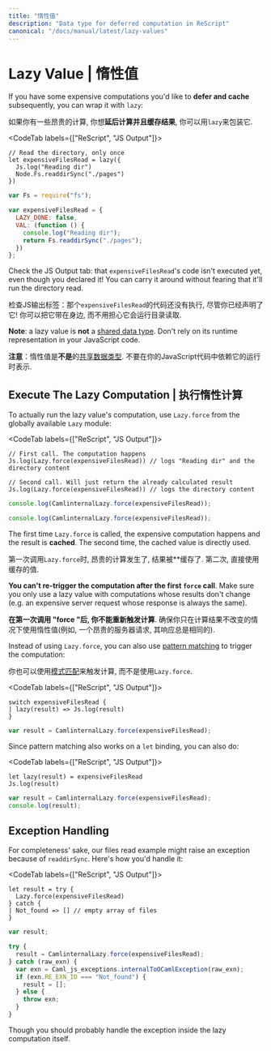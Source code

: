 ```yaml
---
title: "惰性值"
description: "Data type for deferred computation in ReScript"
canonical: "/docs/manual/latest/lazy-values"
---
```


# Lazy Value | 惰性值

If you have some expensive computations you'd like to **defer and cache** subsequently, you can wrap it with `lazy`:

如果你有一些昂贵的计算, 你想**延后计算并且缓存结果**, 你可以用`lazy`来包装它. 

<CodeTab labels={["ReScript", "JS Output"]}>

```res prelude
// Read the directory, only once
let expensiveFilesRead = lazy({
  Js.log("Reading dir")
  Node.Fs.readdirSync("./pages")
})
```
```js
var Fs = require("fs");

var expensiveFilesRead = {
  LAZY_DONE: false,
  VAL: (function () {
    console.log("Reading dir");
    return Fs.readdirSync("./pages");
  })
};
```

</CodeTab>

Check the JS Output tab: that `expensiveFilesRead`'s code isn't executed yet, even though you declared it! You can carry it around without fearing that it'll run the directory read.

检查JS输出标签：那个`expensiveFilesRead`的代码还没有执行, 尽管你已经声明了它! 你可以把它带在身边, 而不用担心它会运行目录读取. 

**Note**: a lazy value is **not** a [shared data type](shared-data-types.md). Don't rely on its runtime representation in your JavaScript code.

**注意**：惰性值是**不是**的[共享数据类型](shared-data-types.md). 不要在你的JavaScript代码中依赖它的运行时表示. 

## Execute The Lazy Computation | 执行惰性计算

To actually run the lazy value's computation, use `Lazy.force` from the globally available `Lazy` module:

<CodeTab labels={["ReScript", "JS Output"]}>

```res example
// First call. The computation happens
Js.log(Lazy.force(expensiveFilesRead)) // logs "Reading dir" and the directory content

// Second call. Will just return the already calculated result
Js.log(Lazy.force(expensiveFilesRead)) // logs the directory content
```
```js
console.log(CamlinternalLazy.force(expensiveFilesRead));

console.log(CamlinternalLazy.force(expensiveFilesRead));
```

</CodeTab>

The first time `Lazy.force` is called, the expensive computation happens and the result is **cached**. The second time, the cached value is directly used.

第一次调用`Lazy.force`时, 昂贵的计算发生了, 结果被**缓存了. 第二次, 直接使用缓存的值. 

**You can't re-trigger the computation after the first `force` call**. Make sure you only use a lazy value with computations whose results don't change (e.g. an expensive server request whose response is always the same).

**在第一次调用 "force "后, 你不能重新触发计算**. 确保你只在计算结果不改变的情况下使用惰性值(例如, 一个昂贵的服务器请求, 其响应总是相同的). 

Instead of using `Lazy.force`, you can also use [pattern matching](pattern-matching-destructuring.md) to trigger the computation:

你也可以使用[模式匹配](pattern-matching-destructuring.md)来触发计算, 而不是使用`Lazy.force`.

<CodeTab labels={["ReScript", "JS Output"]}>

```res example
switch expensiveFilesRead {
| lazy(result) => Js.log(result)
}
```
```js
var result = CamlinternalLazy.force(expensiveFilesRead);
```

</CodeTab>

Since pattern matching also works on a `let` binding, you can also do:

<CodeTab labels={["ReScript", "JS Output"]}>

```res example
let lazy(result) = expensiveFilesRead
Js.log(result)
```
```js
var result = CamlinternalLazy.force(expensiveFilesRead);
console.log(result);
```

</CodeTab>

## Exception Handling

For completeness' sake, our files read example might raise an exception because of `readdirSync`. Here's how you'd handle it:

<CodeTab labels={["ReScript", "JS Output"]}>

```res example
let result = try {
  Lazy.force(expensiveFilesRead)
} catch {
| Not_found => [] // empty array of files
}
```
```js
var result;

try {
  result = CamlinternalLazy.force(expensiveFilesRead);
} catch (raw_exn) {
  var exn = Caml_js_exceptions.internalToOCamlException(raw_exn);
  if (exn.RE_EXN_ID === "Not_found") {
    result = [];
  } else {
    throw exn;
  }
}
```

</CodeTab>

Though you should probably handle the exception inside the lazy computation itself.
